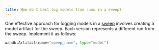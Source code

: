 ```yaml
---
title: How do I best log models from runs in a sweep?
---
```


One effective approach for logging models in a [sweep](/guides/sweeps/) involves creating a model artifact for the sweep. Each version represents a different run from the sweep. Implement it as follows:

```python
wandb.Artifact(name="sweep_name", type="model")
```
